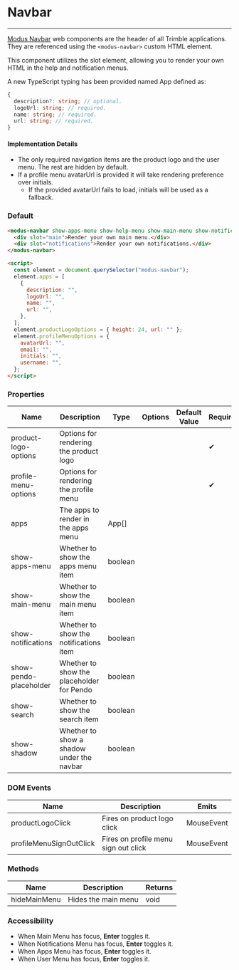 
# Navbar

---

[Modus Navbar](https://modus.trimble.com/components/navbar/) web components are the header of all Trimble applications. They are referenced using the `<modus-navbar>` custom HTML element.

This component utilizes the slot element, allowing you to render your own HTML in the help and notification menus.

A new TypeScript typing has been provided named App defined as:

```ts
{
  description?: string; // optional.
  logoUrl: string; // required.
  name: string; // required.
  url: string; // required.
}
```

#### Implementation Details

- The only required navigation items are the product logo and the user menu. The rest are hidden by default.
- If a profile menu avatarUrl is provided it will take rendering preference over initials.
    - If the provided avatarUrl fails to load, initials will be used as a fallback.

### Default

<Story id="components-navbar--default" />

```html
<modus-navbar show-apps-menu show-help-menu show-main-menu show-notifications>
  <div slot="main">Render your own main menu.</div>
  <div slot="notifications">Render your own notifications.</div>
</modus-navbar>

<script>
  const element = document.querySelector("modus-navbar");
  element.apps = [
    {
      description: "",
      logoUrl: "",
      name: "",
      url: "",
    },
  ];
  element.productLogoOptions = { height: 24, url: "" };
  element.profileMenuOptions = {
    avatarUrl: "",
    email: "",
    initials: "",
    username: "",
  };
</script>
```

### Properties

<section>
  <table>
    <thead>
      <tr>
        <th>Name</th>
        <th>Description</th>
        <th>Type</th>
        <th>Options</th>
        <th>Default Value</th>
        <th>Required</th>
      </tr>
    </thead>
    <tbody>
      <tr>
        <td>product-logo-options</td>
        <td>Options for rendering the product logo</td>
        <td></td>
        <td></td>
        <td></td>
        <td>
          <span class="material-icons">&#10004;</span>
        </td>
      </tr>
      <tr>
        <td>profile-menu-options</td>
        <td>Options for rendering the profile menu</td>
        <td></td>
        <td></td>
        <td></td>
        <td>
          <span class="material-icons">&#10004;</span>
        </td>
      </tr>
      <tr>
        <td>apps</td>
        <td>The apps to render in the apps menu</td>
        <td>App[]</td>
        <td></td>
        <td></td>
        <td></td>
      </tr>
      <tr>
        <td>show-apps-menu</td>
        <td>Whether to show the apps menu item</td>
        <td>boolean</td>
        <td></td>
        <td></td>
        <td></td>
      </tr>
      <tr>
        <td>show-main-menu</td>
        <td>Whether to show the main menu item</td>
        <td>boolean</td>
        <td></td>
        <td></td>
        <td></td>
      </tr>
      <tr>
        <td>show-notifications</td>
        <td>Whether to show the notifications item</td>
        <td>boolean</td>
        <td></td>
        <td></td>
        <td></td>
      </tr>
      <tr>
        <td>show-pendo-placeholder</td>
        <td>Whether to show the placeholder for Pendo</td>
        <td>boolean</td>
        <td></td>
        <td></td>
        <td></td>
      </tr>
      <tr>
        <td>show-search</td>
        <td>Whether to show the search item</td>
        <td>boolean</td>
        <td></td>
        <td></td>
        <td></td>
      </tr>
      <tr>
        <td>show-shadow</td>
        <td>Whether to show a shadow under the navbar</td>
        <td>boolean</td>
        <td></td>
        <td></td>
        <td></td>
      </tr>
    </tbody>
  </table>
</section>

### DOM Events

<section>
  <table>
    <thead>
      <tr>
        <th>Name</th>
        <th>Description</th>
        <th>Emits</th>
      </tr>
    </thead>
    <tbody>
      <tr>
        <td>productLogoClick</td>
        <td>Fires on product logo click</td>
        <td>MouseEvent</td>
      </tr>
      <tr>
        <td>profileMenuSignOutClick</td>
        <td>Fires on profile menu sign out click</td>
        <td>MouseEvent</td>
      </tr>
    </tbody>
  </table>
</section>

### Methods

<section>
  <table>
    <thead>
    <tr>
      <th>Name</th>
      <th>Description</th>
      <th>Returns</th>
    </tr>
    </thead>
    <tbody>
    <tr>
      <td>hideMainMenu</td>
      <td>Hides the main menu</td>
      <td>void</td>
    </tr>
    </tbody>
  </table>
</section>

### Accessibility

- When Main Menu has focus, **Enter** toggles it.
- When Notifications Menu has focus, **Enter** toggles it.
- When Apps Menu has focus, **Enter** toggles it.
- When User Menu has focus, **Enter** toggles it.

